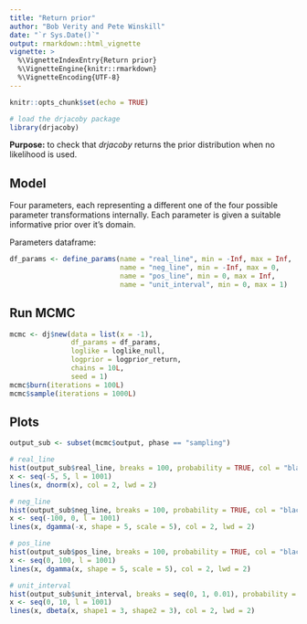 ---
title: "Return prior"
author: "Bob Verity and Pete Winskill"
date: "`r Sys.Date()`"
output: rmarkdown::html_vignette
vignette: >
  %\VignetteIndexEntry{Return prior}
  %\VignetteEngine{knitr::rmarkdown}
  %\VignetteEncoding{UTF-8}
---

```{r setup, include=FALSE}
knitr::opts_chunk$set(echo = TRUE)
```

```{r, echo = FALSE}
# load the drjacoby package
library(drjacoby)
```
**Purpose:** to check that *drjacoby* returns the prior distribution when no likelihood is used.

## Model

Four parameters, each representing a different one of the four possible parameter transformations internally. Each parameter is given a suitable informative prior over it's domain.

Parameters dataframe:

```{r}
df_params <- define_params(name = "real_line", min = -Inf, max = Inf,
                           name = "neg_line", min = -Inf, max = 0,
                           name = "pos_line", min = 0, max = Inf,
                           name = "unit_interval", min = 0, max = 1)
```

## Run MCMC

```{r}
mcmc <- dj$new(data = list(x = -1),
               df_params = df_params,
               loglike = loglike_null,
               logprior = logprior_return,
               chains = 10L,
               seed = 1)
mcmc$burn(iterations = 100L)
mcmc$sample(iterations = 1000L)
```

## Plots

```{r, fig.width=6, fig.height=5}
output_sub <- subset(mcmc$output, phase == "sampling")

# real_line
hist(output_sub$real_line, breaks = 100, probability = TRUE, col = "black", main = "real_line")
x <- seq(-5, 5, l = 1001)
lines(x, dnorm(x), col = 2, lwd = 2)

# neg_line
hist(output_sub$neg_line, breaks = 100, probability = TRUE, col = "black", main = "neg_line")
x <- seq(-100, 0, l = 1001)
lines(x, dgamma(-x, shape = 5, scale = 5), col = 2, lwd = 2)

# pos_line
hist(output_sub$pos_line, breaks = 100, probability = TRUE, col = "black", main = "pos_line")
x <- seq(0, 100, l = 1001)
lines(x, dgamma(x, shape = 5, scale = 5), col = 2, lwd = 2)

# unit_interval
hist(output_sub$unit_interval, breaks = seq(0, 1, 0.01), probability = TRUE, col = "black", main = "unit_interval")
x <- seq(0, 10, l = 1001)
lines(x, dbeta(x, shape1 = 3, shape2 = 3), col = 2, lwd = 2)
```

